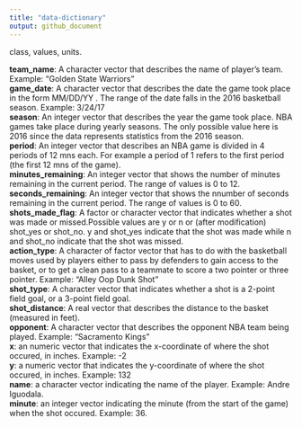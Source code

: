 ```yaml
---
title: "data-dictionary"
output: github_document
---
```


class, values, units.

**team_name**: A character vector that describes the name of player's team. Example: "Golden State Warriors"\
**game_date**: A character vector  that describes the date the game took place in the form MM/DD/YY . The range of the date falls in the 2016 basketball season. Example: 3/24/17\
**season**: An integer vector that describes the year the game took place. NBA games take place during yearly seasons. The only possible value here is 2016 since the data represents statistics from the 2016 season.\
**period**: An integer vector that describes an NBA game is divided in 4 periods of 12 mns each. For example a period of 1 refers to the first period (the first 12 mns of the game).\
**minutes_remaining**: An integer vector that shows the number of minutes remaining in the current period. The range of values is 0 to 12.\
**seconds_remaining**: An integer vector that shows the nnumber of seconds remaining in the current period. The range of values is 0 to 60.\
**shots_made_flag**: A factor or character vector that indicates whether a shot was made or missed.Possible values are y or n or (after modification) shot_yes or shot_no. y and shot_yes indicate that the shot was made while n and shot_no indicate that the shot was missed.\
**action_type**: A character of factor vector that has to do with the basketball moves used by players either to pass by defenders to gain access to the basket, or to get a clean pass to a teammate to score a two pointer or three pointer. Example: "Alley Oop Dunk Shot"\
**shot_type**: A character vector that indicates whether a shot is a 2-point field goal, or a 3-point field goal.\
**shot_distance**: A real vector that describes the distance to the basket (measured in feet).\
**opponent**: A character vector that describes the opponent NBA team being played. Example: "Sacramento Kings"\
**x**: an numeric vector that indicates the x-coordinate of where the shot occured, in inches. Example: -2\
**y**: a numeric vector that indicates the y-coordinate of where the shot occured, in inches. Example: 132\
**name**: a character vector indicating the name of the player. Example: Andre Iguodala.\
**minute**: an integer vector indicating the minute (from the start of the game) when the shot occured. Example: 36.\